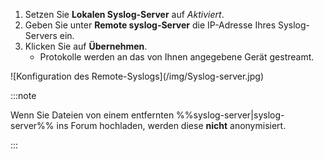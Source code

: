 1. Setzen Sie **Lokalen Syslog-Server** auf *Aktiviert*.
2. Geben Sie unter **Remote syslog-Server** die IP-Adresse Ihres Syslog-Servers ein.
3. Klicken Sie auf **Übernehmen**.
   - Protokolle werden an das von Ihnen angegebene Gerät gestreamt.

<div style={{ margin: 'auto', maxWidth: '600px', display: 'flex', flexDirection: 'column', alignItems: 'center' }}>
  ![Konfiguration des Remote-Syslogs](/img/Syslog-server.jpg)
</div>

:::note

Wenn Sie Dateien von einem entfernten %%syslog-server|syslog-server%% ins Forum hochladen, werden diese **nicht** anonymisiert.

:::
